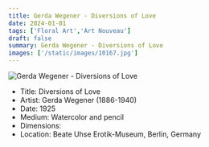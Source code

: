 ```yaml
---
title: Gerda Wegener - Diversions of Love
date: 2024-01-01
tags: ['Floral Art','Art Nouveau']
draft: false
summary: Gerda Wegener - Diversions of Love
images: ['/static/images/10167.jpg']
---
```


![Gerda Wegener - Diversions of Love](/static/images/10167.jpg)

* Title: Diversions of Love
* Artist: Gerda Wegener (1886-1940)
* Date: 1925
* Medium: Watercolor and pencil
* Dimensions: 
* Location: Beate Uhse Erotik-Museum, Berlin, Germany


